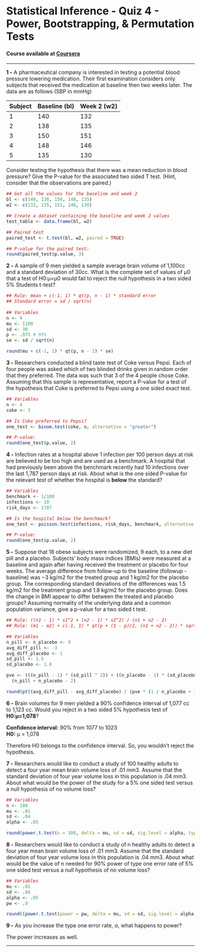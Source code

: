 # Statistical Inference - Quiz 4 - Power, Bootstrapping, & Permutation Tests
#### Course available at [Coursera](https://www.coursera.org/learn/statistical-inference/)
***
**1 -** A pharmaceutical company is interested in testing a potential blood pressure lowering medication. Their first examination considers only subjects that received the medication at baseline then two weeks later. The data are as follows (SBP in mmHg)   

| Subject | Baseline (bl) | Week 2 (w2) |
|---------|---------------|-------------|
| 1       | 140           | 132         |
| 2       | 138           | 135         |
| 3       | 150           | 151         |
| 4       | 148           | 146         |
| 5       | 135           | 130         |  

Consider testing the hypothesis that there was a mean reduction in blood pressure? Give the P-value for the associated two sided T test. (Hint, consider that the observations are paired.) 

```R

## Get all the values for the baseline and week 2
bl <- c(140, 138, 150, 148, 135)
w2 <- c(132, 135, 151, 146, 130)

## Create a dataset containing the baseline and week 2 values
test_table <- data.frame(bl, w2)

## Paired test
paired_test <- t.test(bl, w2, paired = TRUE)

## P-value for the paired test:
round(paired_test$p.value, 3)

```

**2 -** A sample of 9 men yielded a sample average brain volume of 1,100cc and a standard deviation of 30cc. What is the complete set of values of μ0 that a test of H0:μ=μ0 would fail to reject the null hypothesis in a two sided 5% Students t-test?

```R

## Rule: mean + c(-1, 1) * qt(p, n - 1) * standard error
## Standard error = sd / sqrt(n)
  
## Variables
n <- 9
mu <- 1100
sd <- 30
p <- .975 # 95%
se <- sd / sqrt(n)

round(mu + c(-1, 1) * qt(p, n - 1) * se)

```

**3 -** Researchers conducted a blind taste test of Coke versus Pepsi. Each of four people was asked which of two blinded drinks given in random order that they preferred. The data was such that 3 of the 4 people chose Coke. Assuming that this sample is representative, report a P-value for a test of the hypothesis that Coke is preferred to Pepsi using a one sided exact test.

```R

## Variables
n <- 4
coke <- 3

## Is Coke preferred to Pepsi?
one_test <- binom.test(coke, n, alternative = "greater")

## P-value:
round(one_test$p.value, 2)

```

**4 -** Infection rates at a hospital above 1 infection per 100 person days at risk are believed to be too high and are used as a benchmark. A hospital that had previously been above the benchmark recently had 10 infections over the last 1,787 person days at risk. About what is the one sided P-value for the relevant test of whether the hospital is **below** the standard?

```R

## Variables
benchmark <- 1/100
infections <- 10
risk_days <- 1787

## Is the hospital below the benchmark?
one_test <- poisson.test(infections, risk_days, benchmark, alternative = "less")

## P-value:
round(one_test$p.value, 2)

```

**5 -** Suppose that 18 obese subjects were randomized, 9 each, to a new diet pill and a placebo. Subjects’ body mass indices (BMIs) were measured at a baseline and again after having received the treatment or placebo for four weeks. The average difference from follow-up to the baseline (followup - baseline) was −3 kg/m2 for the treated group and 1 kg/m2 for the placebo group. The corresponding standard deviations of the differences was 1.5 kg/m2 for the treatment group and 1.8 kg/m2 for the placebo group. Does the change in BMI appear to differ between the treated and placebo groups? Assuming normality of the underlying data and a common population variance, give a p-value for a two sided t test.

```R

## Rule: ((n1 - 1) * s1^2 + (n2 - 1) * s2^2) / (n1 + n2 - 2)
## Rule: (m1 - m2) + c(-1, 1) * qt(p + (1 - p)/2, (n1 + n2 - 2)) * sqrt(pve) * sqrt(1/n1 + 1/n2)

## Variables
n_pill <- n_placebo <- 9
avg_diff_pill <- -3
avg_diff_placebo <- 1
sd_pill <- 1.5
sd_placebo <- 1.8

pve <- (((n_pill - 1) * (sd_pill ^ 2)) + ((n_placebo - 1) * (sd_placebo ^ 2))) / 
  (n_pill + n_placebo - 2)

round(pt((avg_diff_pill - avg_diff_placebo) / (pve * (1 / n_placebo + 1 / n_pill) ^ .5), n_pill + n_placebo - 2), 5)

```

**6 -** Brain volumes for 9 men yielded a 90% confidence interval of 1,077 cc to 1,123 cc. Would you reject in a two sided 5% hypothesis test of **H0:μ=1,078**?

**Confidence interval:** 90% from 1077 to 1023  
**H0:** μ = 1,078

Therefore H0 belongs to the confidence interval. So, you wouldn't reject the hypothesis.

**7 -** Researchers would like to conduct a study of 100 healthy adults to detect a four year mean brain volume loss of .01 mm3. Assume that the standard deviation of four year volume loss in this population is .04 mm3. About what would be the power of the study for a 5% one sided test versus a null hypothesis of no volume loss?

```R

## Variables
n <- 100
mu <- .01
sd <- .04
alpha <- .05

round(power.t.test(n = 100, delta = mu, sd = sd, sig.level = alpha, type = "one.sample", alternative = "one.sided")$power, 2)
```

**8 -** Researchers would like to conduct a study of n healthy adults to detect a four year mean brain volume loss of .01 mm3. Assume that the standard deviation of four year volume loss in this population is .04 mm3. About what would be the value of n needed for 90% power of type one error rate of 5% one sided test versus a null hypothesis of no volume loss?

```R

## Variables
mu <- .01
sd <- .04
alpha <- .05
pw <- .9

round((power.t.test(power = pw, delta = mu, sd = sd, sig.level = alpha, type = "one.sample", alternative = "one.sided")$n)/10) * 10

```

**9 -** As you increase the type one error rate, *α*, what happens to power?

The power increases as well.

***
